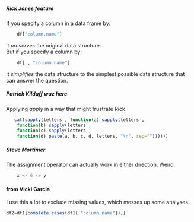 ##### Rick Jones feature

If you specify a column in a data frame by:  
```r
    df["column.name"]
```  
it *preserves* the original data structure.  
But if you specify a column by:
```r
    df[ , "column.name"] 
```  
it *simplifies* the data structure to the simplest possible data structure that can answer the question.


##### Patrick Kilduff wuz here

Applying *apply* in a way that might frustrate Rick

```r
   cat(sapply(letters , function(a) sapply(letters , 
    function(b) sapply(letters , 
    function(c) sapply(letters , 
    function(d) paste(a, b, c, d, letters, "\n", sep=""))))))
```

##### Steve Mortimer

The assignment operator can actually work in either direction. Weird.

```r
	x <- 6 -> y
```

#### from Vicki Garcia

I use this a lot to exclude missing values, which messes up some analyses

```r
df2=df1[complete.cases(df1[,"column.name"]),]
```
